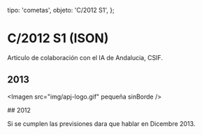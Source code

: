 
  tipo: 'cometas',
  objeto: 'C/2012 S1',
};

# C/2012 S1 (ISON)

Articulo de colaboración con el IA de Andalucia, CSIF.

## 2013

<Imagen
  src="img/apj-logo.gif"
  pequeña
  sinBorde
/>

<Imagen
  src="registro/c2012-s1_20131116_c2012s1_20131116_i88.jpg"
  fecha="20131116"
  desc="2 x 2 binning de 10s Imagen"
/>

<Imagen
  src="registro/c2012-s1_20131116_2012s1rgb_20131116_i88.jpg"
  fecha="20131116"
  desc="Composición 3x RGB 3 tres imágenes de 20 segundos en cada canal de la Resolución 2:06 “"
/>

<Imagen
  src="registro/c2012-s1_20131107_c2012s1_20131107_i88.jpg"
  fecha="20131107"
  desc="Distancia 1 UA"
/>

<Imagen
  src="registro/c2012-s1_20131012_c2012s1_20131013_i88.jpg"
  fecha="20131012"
  desc="Distancia 1.7UA parece que no va a ser tan espectacular"
/>

<Imagen
  src="registro/c2012-s1_20130407_2012s1_20130407_i88.jpg"
  fecha="20130407"
/>

<Imagen
  src="registro/c2012-s1_20130130_2012s1-10-100s-31-enero-2013.jpg"
  fecha="20130130"
  desc="4:02 unidades astronómicas de distancia"
/>

<Imagen
  src="registro/c2012-s1_20130106_user_556_6_enero_2012_c2012s1_30_100s_1357724375_527011.jpg"
  fecha="20130106"
  desc="3 * 300s DISTANCIA 5.1UA"
/>

## 2012

<Imagen
  src="registro/c2012-s1_Noviembre22_user_556_2012s1_3__300s_22noviembre_2012pa.jpg"
  fecha="20121122"
  desc="3 * 300s DISTANCIA 5.1UA"
/>

Si se cumplen las previsiones dara que hablar en Dicembre 2013.